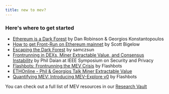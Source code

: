 ```yaml
---
title: new to mev?
---
```


### Here's where to get started

* [Ethereum is a Dark Forest](https://www.paradigm.xyz/2020/08/ethereum-is-a-dark-forest/) by Dan Robinson & Georgios Konstantopoulos
* [How to get Front-Run on Ethereum mainnet](https://youtu.be/UZ-NNd6yjFM) by Scott Bigelow
* [Escaping the Dark Forest](https://samczsun.com/escaping-the-dark-forest/) by samczsun
* [Frontrunning in DEXs, Miner Extractable Value, and Consensus Instability](https://youtu.be/vR1v7AQ8i3k) by Phil Daian at IEEE Symposium on Security and Privacy
* [Flashbots: Frontrunning the MEV Crisis](https://medium.com/flashbots/frontrunning-the-mev-crisis-40629a613752) by Flashbots
* [ETHOnline - Phil & Georgios Talk Miner Extractable Value](https://youtu.be/tv0CkmcoGkM)
* [Quantifying MEV: Introducing MEV-Explore v0](https://medium.com/flashbots/quantifying-mev-introducing-mev-explore-v0-5ccbee0f6d02) by Flashbots

You can check out a full list of MEV resources in our [Research Vault](https://github.com/flashbots/mev-research/blob/main/resources.md)
